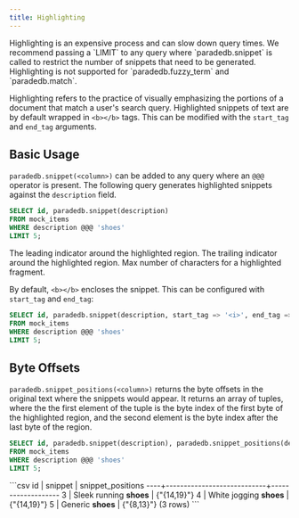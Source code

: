 ```yaml
---
title: Highlighting
---
```


<Note>
Highlighting is an expensive process and can slow down query times.
We recommend passing a `LIMIT` to any query where `paradedb.snippet` is called to restrict the
number of snippets that need to be generated.
</Note>

<Note>
Highlighting is not supported for `paradedb.fuzzy_term` and `paradedb.match`.
</Note>

Highlighting refers to the practice of visually emphasizing the portions of a document that match a user's
search query. Highlighted snippets of text are by default wrapped in `<b></b>` tags. This can
be modified with the `start_tag` and `end_tag` arguments.

## Basic Usage

`paradedb.snippet(<column>)` can be added to any query where an `@@@` operator is present.
The following query generates highlighted snippets against the `description` field.

```sql
SELECT id, paradedb.snippet(description)
FROM mock_items
WHERE description @@@ 'shoes'
LIMIT 5;
```

<ParamField body="start_tag" default="<b>">
  The leading indicator around the highlighted region.
</ParamField>
<ParamField body="end_tag" default="</b>">
  The trailing indicator around the highlighted region.
</ParamField>
<ParamField body="max_num_chars" default={150}>
  Max number of characters for a highlighted fragment.
</ParamField>

By default, `<b></b>` encloses the snippet. This can be configured with `start_tag` and `end_tag`:

```sql
SELECT id, paradedb.snippet(description, start_tag => '<i>', end_tag => '</i>')
FROM mock_items
WHERE description @@@ 'shoes'
LIMIT 5;
```

## Byte Offsets

`paradedb.snippet_positions(<column>)` returns the byte offsets in the original text where the snippets would appear. It returns an array of
tuples, where the the first element of the tuple is the byte index of the first byte of the highlighted region, and the second element is the byte index after the last byte of the region.

```sql
SELECT id, paradedb.snippet(description), paradedb.snippet_positions(description)
FROM mock_items
WHERE description @@@ 'shoes'
LIMIT 5;
```

<Accordion title="Expected Response">
```csv
 id |          snippet           | snippet_positions
----+----------------------------+-------------------
  3 | Sleek running <b>shoes</b> | {"{14,19}"}
  4 | White jogging <b>shoes</b> | {"{14,19}"}
  5 | Generic <b>shoes</b>       | {"{8,13}"}
(3 rows)
```
</Accordion>
